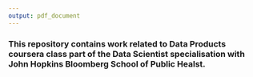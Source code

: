 ```yaml
---
output: pdf_document
---
```

### This repository contains work related to Data Products coursera class part of the Data Scientist specialisation with John Hopkins Bloomberg School of Public Healst.
